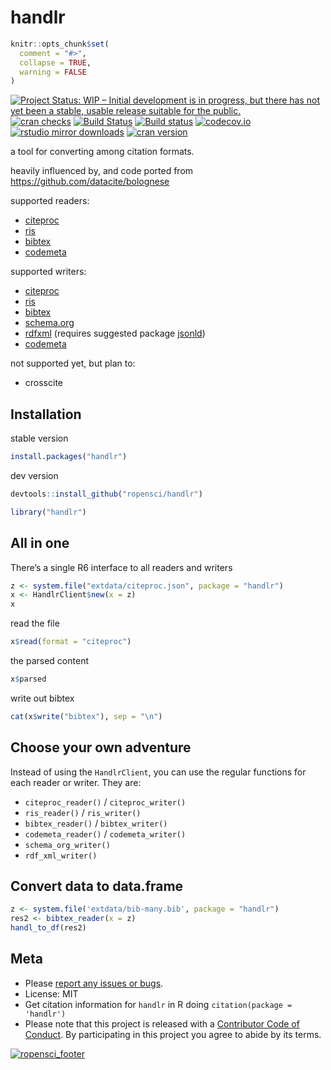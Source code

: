 handlr
======

```r
knitr::opts_chunk$set(
  comment = "#>",
  collapse = TRUE,
  warning = FALSE
)
```

[![Project Status: WIP – Initial development is in progress, but there has not yet been a stable, usable release suitable for the public.](https://www.repostatus.org/badges/latest/wip.svg)](https://www.repostatus.org/#wip)
[![cran checks](https://cranchecks.info/badges/worst/handlr)](https://cranchecks.info/pkgs/handlr)
[![Build Status](https://travis-ci.com/ropensci/handlr.svg?branch=master)](https://travis-ci.com/ropensci/handlr)
[![Build status](https://ci.appveyor.com/api/projects/status/iu4r3amtntam4c1b?svg=true)](https://ci.appveyor.com/project/sckott/handlr)
[![codecov.io](https://codecov.io/github/ropensci/handlr/coverage.svg?branch=master)](https://codecov.io/github/ropensci/handlr?branch=master)
[![rstudio mirror downloads](http://cranlogs.r-pkg.org/badges/handlr)](https://github.com/metacran/cranlogs.app)
[![cran version](http://www.r-pkg.org/badges/version/handlr)](https://cran.r-project.org/package=handlr)


a tool for converting among citation formats.

heavily influenced by, and code ported from <https://github.com/datacite/bolognese>

supported readers:

- [citeproc][]
- [ris][]
- [bibtex][]
- [codemeta][]

supported writers:

- [citeproc][]
- [ris][]
- [bibtex][]
- [schema.org][]
- [rdfxml][] (requires suggested package [jsonld][])
- [codemeta][]

not supported yet, but plan to:

- crosscite

## Installation

stable version

```r
install.packages("handlr")
```

dev version

```r
devtools::install_github("ropensci/handlr")
```

```r
library("handlr")
```

## All in one

There's a single R6 interface to all readers and writers

```r
z <- system.file("extdata/citeproc.json", package = "handlr")
x <- HandlrClient$new(x = z)
x
```

read the file

```r
x$read(format = "citeproc")
```

the parsed content

```r
x$parsed
```

write out bibtex

```r
cat(x$write("bibtex"), sep = "\n")
```

## Choose your own adventure

Instead of using the `HandlrClient`, you can use the regular functions for each 
reader or writer. They are:

- `citeproc_reader()` / `citeproc_writer()`
- `ris_reader()` / `ris_writer()`
- `bibtex_reader()` / `bibtex_writer()`
- `codemeta_reader()` / `codemeta_writer()`
- `schema_org_writer()`
- `rdf_xml_writer()`

## Convert data to data.frame

```r
z <- system.file('extdata/bib-many.bib', package = "handlr")
res2 <- bibtex_reader(x = z)
handl_to_df(res2)
```

## Meta

* Please [report any issues or bugs](https://github.com/ropensci/handlr/issues).
* License: MIT
* Get citation information for `handlr` in R doing `citation(package = 'handlr')`
* Please note that this project is released with a [Contributor Code of Conduct][coc].
By participating in this project you agree to abide by its terms.

[![ropensci_footer](https://ropensci.org/public_images/github_footer.png)](https://ropensci.org)


[jsonld]: https://github.com/ropensci/jsonld/
[codemeta]: https://codemeta.github.io/
[citeproc]: https://en.wikipedia.org/wiki/CiteProc
[ris]: https://en.wikipedia.org/wiki/RIS_(file_format)
[bibtex]: http://www.bibtex.org/
[schema.org]: https://schema.org/
[rdfxml]: https://en.wikipedia.org/wiki/RDF/XML
[coc]: https://github.com/ropensci/handlr/blob/master/CODE_OF_CONDUCT.md
